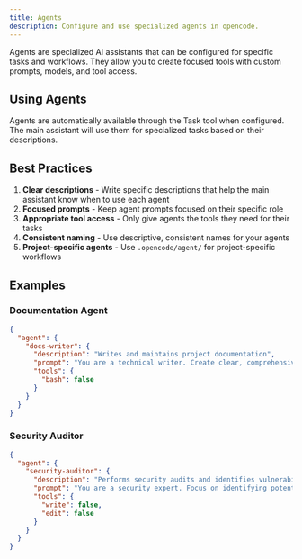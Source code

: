 ```yaml
---
title: Agents
description: Configure and use specialized agents in opencode.
---
```


Agents are specialized AI assistants that can be configured for specific tasks and workflows. They allow you to create focused tools with custom prompts, models, and tool access.

## Using Agents

Agents are automatically available through the Task tool when configured. The main assistant will use them for specialized tasks based on their descriptions.

## Best Practices

1. **Clear descriptions** - Write specific descriptions that help the main assistant know when to use each agent
2. **Focused prompts** - Keep agent prompts focused on their specific role
3. **Appropriate tool access** - Only give agents the tools they need for their tasks
4. **Consistent naming** - Use descriptive, consistent names for your agents
5. **Project-specific agents** - Use `.opencode/agent/` for project-specific workflows

## Examples

### Documentation Agent

```json
{
  "agent": {
    "docs-writer": {
      "description": "Writes and maintains project documentation",
      "prompt": "You are a technical writer. Create clear, comprehensive documentation.",
      "tools": {
        "bash": false
      }
    }
  }
}
```

### Security Auditor

```json
{
  "agent": {
    "security-auditor": {
      "description": "Performs security audits and identifies vulnerabilities",
      "prompt": "You are a security expert. Focus on identifying potential security issues.",
      "tools": {
        "write": false,
        "edit": false
      }
    }
  }
}
```
